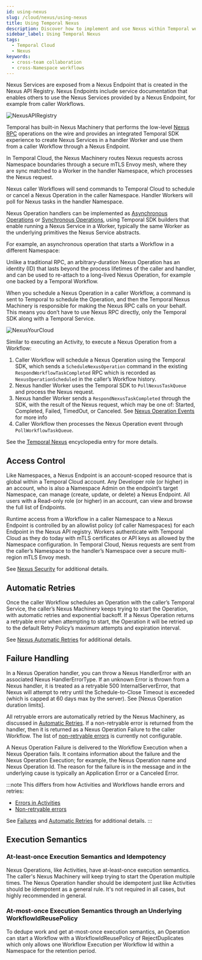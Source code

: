 ```yaml
---
id: using-nexus
slug: /cloud/nexus/using-nexus
title: Using Temporal Nexus
description: Discover how to implement and use Nexus within Temporal workflows, including creating Nexus Services, Endpoints, and cross-team collaboration.
sidebar_label: Using Temporal Nexus
tags:
  - Temporal Cloud
  - Nexus
keywords:
  - cross-team collaboration
  - cross-Namespace workflows
---
```


Nexus Services are exposed from a Nexus Endpoint that is created in the Nexus API Registry.
Nexus Endpoints include service documentation that enables others to use the Nexus Services provided by a Nexus Endpoint, for example from caller Workflows.

![NexusAPIRegistry](/img/NexusAPIRegistry.png)

Temporal has built-in Nexus Machinery that performs the low-level [Nexus RPC](/glossary#nexus-rpc) operations on the wire and provides an integrated Temporal SDK experience to create Nexus Services in a handler Worker and use them from a caller Workflow through a Nexus Endpoint.

In Temporal Cloud, the Nexus Machinery routes Nexus requests across Namespace boundaries through a secure mTLS Envoy mesh, where they are sync matched to a Worker in the handler Namespace, which processes the Nexus request.

Nexus caller Workflows will send commands to Temporal Cloud to schedule or cancel a Nexus Operation in the caller Namespace.
Handler Workers will poll for Nexus tasks in the handler Namespace.

Nexus Operation handlers can be implemented as [Asynchronous Operations](/nexus/services-operations#asynchronous-operation-lifecycle) or [Synchronous Operations](/nexus/services-operations#asynchronous-operation-lifecycle), using Temporal SDK builders that enable running a Nexus Service in a Worker, typically the same Worker as the underlying primitives the Nexus Service abstracts.

For example, an asynchronous operation that starts a Workflow in a different Namespace:

Unlike a traditional RPC, an arbitrary-duration Nexus Operation has an identity (ID) that lasts beyond the process lifetimes of the caller and handler, and can be used to re-attach to a long-lived Nexus Operation, for example one backed by a Temporal Workflow.

When you schedule a Nexus Operation in a caller Workflow, a command is sent to Temporal to schedule the Operation, and then the Temporal Nexus Machinery is responsible for making the Nexus RPC calls on your behalf.
This means you don’t have to use Nexus RPC directly, only the Temporal SDK along with a Temporal Service.

![NexusYourCloud](/img/nexus/NexusYourCloud.png)

Similar to executing an Activity, to execute a Nexus Operation from a Workflow:

1. Caller Workflow will schedule a Nexus Operation using the Temporal SDK, which sends a `ScheduleNexusOperation` command in the existing `RespondWorkflowTaskCompleted` RPC which is recorded as `NexusOperationScheduled` in the caller’s Workflow history.
2. Nexus handler Worker uses the Temporal SDK to `PollNexusTaskQueue` and process the Nexus request.
3. Nexus handler Worker sends a `RespondNexusTaskCompleted` through the SDK, with the result of the Nexus request, which may be one of: Started, Completed, Failed, TimedOut, or Canceled. See [Nexus Operation Events](/references/events) for more info
4. Caller Workflow then processes the Nexus Operation event through `PollWorkflowTaskQueue`.

See the [Temporal Nexus](/nexus) encyclopedia entry for more details.

## Access Control

Like Namespaces, a Nexus Endpoint is an account-scoped resource that is global within a Temporal Cloud account.
Any Developer role (or higher) in an account, who is also a Namespace Admin on the endpoint’s target Namespace, can manage (create, update, or delete) a Nexus Endpoint.
All users with a Read-only role (or higher) in an account, can view and browse the full list of Endpoints.

Runtime access from a Workflow in a caller Namespace to a Nexus Endpoint is controlled by an allowlist policy (of caller Namespaces) for each Endpoint in the Nexus API registry.
Workers authenticate with Temporal Cloud as they do today with mTLS certificates or API keys as allowed by the Namespace configuration.
In Temporal Cloud, Nexus requests are sent from the caller’s Namespace to the handler’s Namespace over a secure multi-region mTLS Envoy mesh.

See [Nexus Security](/nexus/security) for additional details.

## Automatic Retries

Once the caller Workflow schedules an Operation with the caller’s Temporal Service, the caller’s Nexus Machinery keeps trying to start the Operation, with automatic retries and exponential backoff.
If a Nexus Operation returns a retryable error when attempting to start, the Operation it will be retried up to the default Retry Policy’s maximum attempts and expiration interval.

See [Nexus Automatic Retries](/nexus/services-operations#automatic-retries) for additional details.

## Failure Handling

In a Nexus Operation handler, you can throw a Nexus HandlerError with an associated Nexus HandlerErrorType.
If an unknown Error is thrown from a Nexus handler, it is treated as a retryable 500 InternalServerError, that Nexus will attempt to retry until the Schedule-to-Close Timeout is exceeded (which is capped at 60 days max by the server). See [Nexus Operation duration limits].

All retryable errors are automatically retried by the Nexus Machinery, as discussed in [Automatic Retries](/nexus/services-operations#automatic-retries).
If a non-retryable error is returned from the handler, then it is returned as a Nexus Operation Failure to the caller Workflow.
The list of [non-retryable errors](https://github.com/temporalio/temporal/blob/13d6cd8cf7a4ba0c4660cf98f672bbd645dca3e7/components/nexusoperations/executors.go#L659) is currently not configurable.

A Nexus Operation Failure is delivered to the Workflow Execution when a Nexus Operation fails.
It contains information about the failure and the Nexus Operation Execution; for example, the Nexus Operation name and Nexus Operation Id.
The reason for the failure is in the message and in the underlying cause is typically an Application Error or a Canceled Error.

:::note
This differs from how Activities and Workflows handle errors and retries:

- [Errors in Activities](https://docs.temporal.io/references/failures#errors-in-activities)
- [Non-retryable errors](https://docs.temporal.io/references/failures#non-retryable)

See [Failures](/references/failures) and [Automatic Retries](/nexus/services-operations#automatic-retries) for additional details.
:::

## Execution Semantics

### At-least-once Execution Semantics and Idempotency

Nexus Operations, like Activities, have at-least-once execution semantics.
The caller's Nexus Machinery will keep trying to start the Operation multiple times.
The Nexus Operation handler should be idempotent just like Activities should be idempotent as a general rule.
It's not required in all cases, but highly recommended in general.

### At-most-once Execution Semantics through an Underlying WorkflowIdReusePolicy

To dedupe work and get at-most-once execution semantics, an Operation can start a Workflow with a WorkflowIdReusePolicy of RejectDuplicates which only allows one Workflow Execution per Workflow Id within a Namespace for the retention period.
